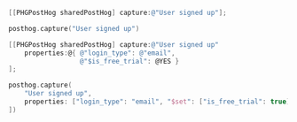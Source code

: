 
```objectivec
[[PHGPostHog sharedPostHog] capture:@"User signed up"];
```

```swift
posthog.capture("User signed up")
```

<NamingTip />

<SettingProperties />

```objectivec
[[PHGPostHog sharedPostHog] capture:@"User signed up" 
    properties:@{ @"login_type": @"email", 
                  @"$is_free_trial": @YES }
];
```

```swift
posthog.capture(
    "User signed up", 
    properties: ["login_type": "email", "$set": ["is_free_trial": true] 
])
```